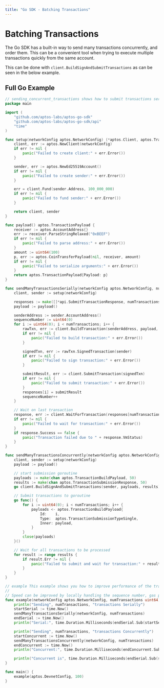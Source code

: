 ```yaml
---
title: "Go SDK - Batching Transactions"
---
```


# Batching Transactions

The Go SDK has a built-in way to send many transactions concurrently, and order
them. This can be a convenient tool when trying to execute multiple transactions
quickly from the same account.

This can be done with `client.BuildSignAndSubmitTransactions` as can be seen in the below example.

## Full Go Example

```go filename="batch.go"
// sending_concurrent_transactions shows how to submit transactions serially or concurrently on a single account
package main

import (
	"github.com/aptos-labs/aptos-go-sdk"
	"github.com/aptos-labs/aptos-go-sdk/api"
	"time"
)

func setup(networkConfig aptos.NetworkConfig) (*aptos.Client, aptos.TransactionSigner) {
	client, err := aptos.NewClient(networkConfig)
	if err != nil {
		panic("Failed to create client:" + err.Error())
	}

	sender, err := aptos.NewEd25519Account()
	if err != nil {
		panic("Failed to create sender:" + err.Error())
	}

	err = client.Fund(sender.Address, 100_000_000)
	if err != nil {
		panic("Failed to fund sender:" + err.Error())
	}

	return client, sender
}

func payload() aptos.TransactionPayload {
	receiver := aptos.AccountAddress{}
	err := receiver.ParseStringRelaxed("0xBEEF")
	if err != nil {
		panic("Failed to parse address:" + err.Error())
	}
	amount := uint64(100)
	p, err := aptos.CoinTransferPayload(nil, receiver, amount)
	if err != nil {
		panic("Failed to serialize arguments:" + err.Error())
	}
	return aptos.TransactionPayload{Payload: p}
}

func sendManyTransactionsSerially(networkConfig aptos.NetworkConfig, numTransactions uint64) {
	client, sender := setup(networkConfig)

	responses := make([]*api.SubmitTransactionResponse, numTransactions)
	payload := payload()

	senderAddress := sender.AccountAddress()
	sequenceNumber := uint64(0)
	for i := uint64(0); i < numTransactions; i++ {
		rawTxn, err := client.BuildTransaction(senderAddress, payload, aptos.SequenceNumber(sequenceNumber))
		if err != nil {
			panic("Failed to build transaction:" + err.Error())
		}

		signedTxn, err := rawTxn.SignedTransaction(sender)
		if err != nil {
			panic("Failed to sign transaction:" + err.Error())
		}

		submitResult, err := client.SubmitTransaction(signedTxn)
		if err != nil {
			panic("Failed to submit transaction:" + err.Error())
		}
		responses[i] = submitResult
		sequenceNumber++
	}

	// Wait on last transaction
	response, err := client.WaitForTransaction(responses[numTransactions-1].Hash)
	if err != nil {
		panic("Failed to wait for transaction:" + err.Error())
	}
	if response.Success == false {
		panic("Transaction failed due to " + response.VmStatus)
	}
}

func sendManyTransactionsConcurrently(networkConfig aptos.NetworkConfig, numTransactions uint64) {
	client, sender := setup(networkConfig)
	payload := payload()

	// start submission goroutine
	payloads := make(chan aptos.TransactionBuildPayload, 50)
	results := make(chan aptos.TransactionSubmissionResponse, 50)
	go client.BuildSignAndSubmitTransactions(sender, payloads, results)

	// Submit transactions to goroutine
	go func() {
		for i := uint64(0); i < numTransactions; i++ {
			payloads <- aptos.TransactionBuildPayload{
				Id:    i,
				Type:  aptos.TransactionSubmissionTypeSingle,
				Inner: payload,
			}
		}
		close(payloads)
	}()

	// Wait for all transactions to be processed
	for result := range results {
		if result.Err != nil {
			panic("Failed to submit and wait for transaction:" + result.Err.Error())
		}
	}
}

// example This example shows you how to improve performance of the transaction submission
//
// Speed can be improved by locally handling the sequence number, gas price, and other factors
func example(networkConfig aptos.NetworkConfig, numTransactions uint64) {
	println("Sending", numTransactions, "transactions Serially")
	startSerial := time.Now()
	sendManyTransactionsSerially(networkConfig, numTransactions)
	endSerial := time.Now()
	println("Serial:", time.Duration.Milliseconds(endSerial.Sub(startSerial)), "ms")

	println("Sending", numTransactions, "transactions Concurrently")
	startConcurrent := time.Now()
	sendManyTransactionsConcurrently(networkConfig, numTransactions)
	endConcurrent := time.Now()
	println("Concurrent:", time.Duration.Milliseconds(endConcurrent.Sub(startConcurrent)), "ms")

	println("Concurrent is", time.Duration.Milliseconds(endSerial.Sub(startSerial)-endConcurrent.Sub(startConcurrent)), "ms faster than Serial")
}

func main() {
	example(aptos.DevnetConfig, 100)
}
```
